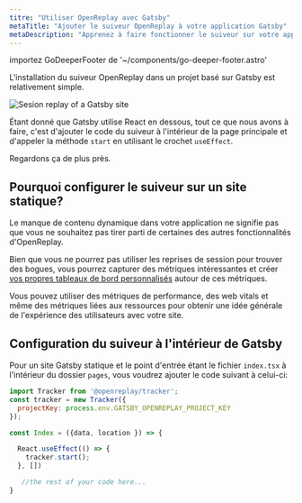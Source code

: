 ```yaml
---
titre: "Utiliser OpenReplay avec Gatsby"
metaTitle: "Ajouter le suiveur OpenReplay à votre application Gatsby"
metaDescription: "Apprenez à faire fonctionner le suiveur sur votre application Gatsby"
---
```

importez GoDeeperFooter de '~/components/go-deeper-footer.astro'

L'installation du suiveur OpenReplay dans un projet basé sur Gatsby est relativement simple.

![Sesion replay of a Gatsby site](images/gatsby-ss.png)

Étant donné que Gatsby utilise React en dessous, tout ce que nous avons à faire, c'est d'ajouter le code du suiveur à l'intérieur de la page principale et d'appeler la méthode `start` en utilisant le crochet `useEffect`.

Regardons ça de plus près.

## Pourquoi configurer le suiveur sur un site statique?

Le manque de contenu dynamique dans votre application ne signifie pas que vous ne souhaitez pas tirer parti de certaines des autres fonctionnalités d'OpenReplay.

Bien que vous ne pourrez pas utiliser les reprises de session pour trouver des bogues, vous pourrez capturer des métriques intéressantes et créer [vos propres tableaux de bord personnalisés](https://docs.openreplay.com/tutorials/custom-dashboard) autour de ces métriques.

Vous pouvez utiliser des métriques de performance, des web vitals et même des métriques liées aux ressources pour obtenir une idée générale de l'expérience des utilisateurs avec votre site.

## Configuration du suiveur à l'intérieur de Gatsby

Pour un site Gatsby statique et le point d'entrée étant le fichier `index.tsx` à l'intérieur du dossier `pages`, vous voudrez ajouter le code suivant à celui-ci:


```jsx
import Tracker from '@openreplay/tracker';
const tracker = new Tracker({
  projectKey: process.env.GATSBY_OPENREPLAY_PROJECT_KEY
});

const Index = ({data, location }) => {

  React.useEffect(() => {
    tracker.start();
  }, [])

   //the rest of your code here...
}
```

